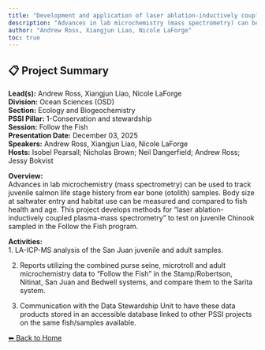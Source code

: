 ---
title: "Development and application of laser ablation-inductively coupled plasma-mass spectrometry (LA-ICP-MS) to determine saltwater entry size of juvenile salmonids and track habitat usage."
description: "Advances in lab microchemistry (mass spectrometry) can be used to track juvenile salmon life stage history from ear bone (otolith) samples. Body size at saltwater entry and habitat use can be measured and compared to fish health and age. This project develops methods for “laser ablation-inductively coupled plasma-mass spectrometry” to test on juvenile Chinook sampled in the Follow the Fish program."
author: "Andrew Ross, Xiangjun Liao, Nicole LaForge"
toc: true
---

## 📋 Project Summary

**Lead(s):** Andrew Ross, Xiangjun Liao, Nicole LaForge  
**Division:** Ocean Sciences (OSD)  
**Section:** Ecology and Biogeochemistry  
**PSSI Pillar:** 1-Conservation and stewardship  
**Session:** Follow the Fish  
**Presentation Date:** December 03, 2025  
**Speakers:** Andrew Ross, Xiangjun Liao, Nicole LaForge  
**Hosts:** Isobel Pearsall; Nicholas Brown; Neil Dangerfield; Andrew Ross; Jessy Bokvist  

**Overview:**  
Advances in lab microchemistry (mass spectrometry) can be used to track juvenile salmon life stage history from ear bone (otolith) samples. Body size at saltwater entry and habitat use can be measured and compared to fish health and age. This project develops methods for “laser ablation-inductively coupled plasma-mass spectrometry” to test on juvenile Chinook sampled in the Follow the Fish program.   

**Activities:**  
1. LA-ICP-MS analysis of the San Juan juvenile and adult samples. 

2. Reports utilizing the combined purse seine, microtroll and adult microchemistry data to “Follow the Fish” in the Stamp/Robertson, Nitinat, San Juan and Bedwell systems, and compare them to the Sarita system. 

3. Communication with the Data Stewardship Unit to have these data products stored in an accessible database linked to other PSSI projects on the same fish/samples available.

[⬅ Back to Home](../index.qmd)
